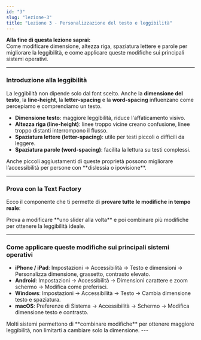 ```yaml
---
id: "3"
slug: "lezione-3"
title: "Lezione 3 - Personalizzazione del testo e leggibilità"
---
```


**Alla fine di questa lezione saprai:**  
Come modificare dimensione, altezza riga, spaziatura lettere e parole per migliorare la leggibilità, e come applicare queste modifiche sui principali sistemi operativi.

---

### Introduzione alla leggibilità

La leggibilità non dipende solo dal font scelto. Anche la **dimensione del testo**, la **line-height**, la **letter-spacing** e la **word-spacing** influenzano come percepiamo e comprendiamo un testo.

- **Dimensione testo**: maggiore leggibilità, riduce l'affaticamento visivo.
- **Altezza riga (line-height)**: linee troppo vicine creano confusione, linee troppo distanti interrompono il flusso.
- **Spaziatura lettere (letter-spacing)**: utile per testi piccoli o difficili da leggere.
- **Spaziatura parole (word-spacing)**: facilita la lettura su testi complessi.

<Banner type="info" title="Basta poco!">
  Anche piccoli aggiustamenti di queste proprietà possono migliorare
  l’accessibilità per persone con **dislessia o ipovisione**.
</Banner>

---

### Prova con la Text Factory

Ecco il componente che ti permette di **provare tutte le modifiche in tempo reale**:

<TextFactory />

<Banner type="info" title="Suggerimento">
  Prova a modificare **uno slider alla volta** e poi combinare più modifiche per
  ottenere la leggibilità ideale.
</Banner>

---

### Come applicare queste modifiche sui principali sistemi operativi

- **iPhone / iPad**: Impostazioni → Accessibilità → Testo e dimensioni → Personalizza dimensione, grassetto, contrasto elevato.
- **Android**: Impostazioni → Accessibilità → Dimensioni carattere e zoom schermo → Modifica come preferisci.
- **Windows**: Impostazioni → Accessibilità → Testo → Cambia dimensione testo e spaziatura.
- **macOS**: Preferenze di Sistema → Accessibilità → Schermo → Modifica dimensione testo e contrasto.

<Banner type="info" title="Non limitarti alla grandezza!">
  Molti sistemi permettono di **combinare modifiche** per ottenere maggiore
  leggibilità, non limitarti a cambiare solo la dimensione.
</Banner>
---
